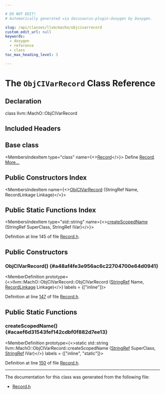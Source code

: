 ```yaml
---

# DO NOT EDIT!
# Automatically generated via docusaurus-plugin-doxygen by Doxygen.

slug: /api/classes/llvm/macho/objcivarrecord
custom_edit_url: null
keywords:
  - doxygen
  - reference
  - class
toc_max_heading_level: 3

---
```





# The `ObjCIVarRecord` Class Reference

<DoxygenPage pluginConfig={pluginConfig}>



## Declaration

<CodeBlock>class llvm::MachO::ObjCIVarRecord</CodeBlock>

## Included Headers

<IncludesList>
<IncludesListItem
  filePath="llvm/TextAPI/Record.h"
  permalink="/docs/api/files/include/include/llvm/include/llvm/textapi/record-h"
  isLocal="true" />
</IncludesList>

## Base class

<MembersIndex>

<MembersIndexItem
  type="class"
  name={<><a href="/docs/api/classes/llvm/macho/record">Record</a></>}>
Define <a href="/docs/api/classes/llvm/macho/record">Record</a>. <a href="/docs/api/classes/llvm/macho/record/#details">More...</a>
</MembersIndexItem>

</MembersIndex>

## Public Constructors Index

<MembersIndex>

<MembersIndexItem
  name={<><a href="#a48af4fe3e956ac6c22704700e64d0941">ObjCIVarRecord</a> (StringRef Name, RecordLinkage Linkage)</>}>
</MembersIndexItem>

</MembersIndex>

## Public Static Functions Index

<MembersIndex>

<MembersIndexItem
  type="std::string"
  name={<><a href="#acaef6d31543fef142cdbf0f882d7ee13">createScopedName</a> (StringRef SuperClass, StringRef IVar)</>}>
</MembersIndexItem>

</MembersIndex>


Definition at line 145 of file <a href="/docs/api/files/include/include/llvm/include/llvm/textapi/record-h">Record.h</a>.

<SectionDefinition>

## Public Constructors

### ObjCIVarRecord() {#a48af4fe3e956ac6c22704700e64d0941}

<MemberDefinition
  prototype={<>llvm::MachO::ObjCIVarRecord::ObjCIVarRecord (<a href="/docs/api/classes/llvm/stringref">StringRef</a> Name, <a href="/docs/api/namespaces/llvm/macho/#a234dd862de758d2c88dc4876656cf8ff">RecordLinkage</a> Linkage)</>}
  labels = {["inline"]}>

Definition at line <a href="/docs/api/files/include/include/llvm/include/llvm/textapi/record-h/#l00147">147</a> of file <a href="/docs/api/files/include/include/llvm/include/llvm/textapi/record-h">Record.h</a>.
</MemberDefinition>

</SectionDefinition>

<SectionDefinition>

## Public Static Functions

### createScopedName() {#acaef6d31543fef142cdbf0f882d7ee13}

<MemberDefinition
  prototype={<>static std::string llvm::MachO::ObjCIVarRecord::createScopedName (<a href="/docs/api/classes/llvm/stringref">StringRef</a> SuperClass, <a href="/docs/api/classes/llvm/stringref">StringRef</a> IVar)</>}
  labels = {["inline", "static"]}>

Definition at line <a href="/docs/api/files/include/include/llvm/include/llvm/textapi/record-h/#l00150">150</a> of file <a href="/docs/api/files/include/include/llvm/include/llvm/textapi/record-h">Record.h</a>.
</MemberDefinition>

</SectionDefinition>

<hr/>

The documentation for this class was generated from the following file:

<ul>
<li><a href="/docs/api/files/include/include/llvm/include/llvm/textapi/record-h">Record.h</a></li>
</ul>

</DoxygenPage>
